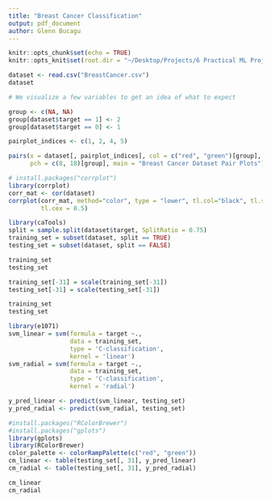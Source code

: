 ```yaml
---
title: "Breast Cancer Classification"
output: pdf_document
author: Glenn Bucagu
---
```



```r
knitr::opts_chunk$set(echo = TRUE)
knitr::opts_knit$set(root.dir = "~/Desktop/Projects/6 Practical ML Projects")
```


```r
dataset <- read.csv("BreastCancer.csv")
dataset
```

```r
# We visualize a few variables to get an idea of what to expect

group <- c(NA, NA)
group[dataset$target == 1] <- 2
group[dataset$target == 0] <- 1

pairplot_indices <- c(1, 2, 4, 5)

pairs(x = dataset[, pairplot_indices], col = c("red", "green")[group],
      pch = c(8, 18)[group], main = "Breast Cancer Dataset Pair Plots")

# install.packages("corrplot")
library(corrplot)
corr_mat <- cor(dataset)
corrplot(corr_mat, method="color", type = "lower", tl.col="black", tl.srt = 45,
         tl.cex = 0.5)

```


```r
library(caTools)
split = sample.split(dataset$target, SplitRatio = 0.75)
training_set = subset(dataset, split == TRUE)
testing_set = subset(dataset, split == FALSE)

training_set
testing_set

```

```r
training_set[-31] = scale(training_set[-31])
testing_set[-31] = scale(testing_set[-31])

training_set
testing_set

```


```r
library(e1071)
svm_linear = svm(formula = target ~.,
                 data = training_set,
                 type = 'C-classification',
                 kernel = 'linear')
svm_radial = svm(formula = target ~.,
                 data = training_set,
                 type = 'C-classification',
                 kernel = 'radial')

```


```r
y_pred_linear <- predict(svm_linear, testing_set)
y_pred_radial <- predict(svm_radial, testing_set)

```


```r
#install.packages("RColorBrewer")
#install.packages("gplots")
library(gplots)
library(RColorBrewer)
color_palette <- colorRampPalette(c("red", "green"))
cm_linear <- table(testing_set[, 31], y_pred_linear)
cm_radial <- table(testing_set[, 31], y_pred_radial)

cm_linear
cm_radial

```

